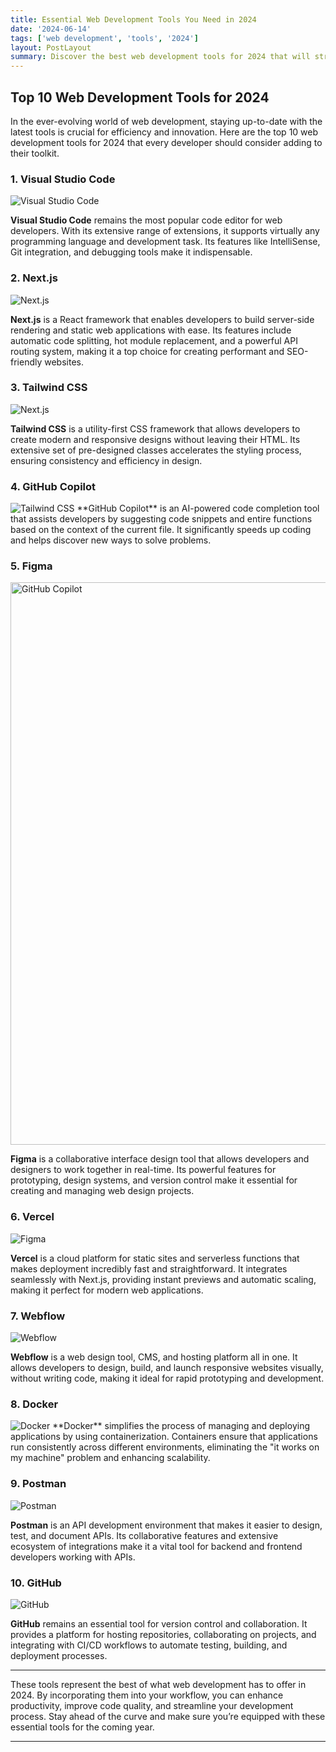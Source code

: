 ```yaml
---
title: Essential Web Development Tools You Need in 2024
date: '2024-06-14'
tags: ['web development', 'tools', '2024']
layout: PostLayout
summary: Discover the best web development tools for 2024 that will streamline your workflow and enhance your productivity.
---
```


## Top 10 Web Development Tools for 2024

In the ever-evolving world of web development, staying up-to-date with the latest tools is crucial for efficiency and innovation. Here are the top 10 web development tools for 2024 that every developer should consider adding to their toolkit.

### 1. Visual Studio Code

<img src="/static/images/code.webp" alt="Visual Studio Code" />

**Visual Studio Code** remains the most popular code editor for web developers. With its extensive range of extensions, it supports virtually any programming language and development task. Its features like IntelliSense, Git integration, and debugging tools make it indispensable.

### 2. Next.js

<img src="/static/images/nextjs.png" alt="Next.js" />

**Next.js** is a React framework that enables developers to build server-side rendering and static web applications with ease. Its features include automatic code splitting, hot module replacement, and a powerful API routing system, making it a top choice for creating performant and SEO-friendly websites.

### 3. Tailwind CSS

<img src="/static/images/tailwindcss.png" alt="Next.js" />

**Tailwind CSS** is a utility-first CSS framework that allows developers to create modern and responsive designs without leaving their HTML. Its extensive set of pre-designed classes accelerates the styling process, ensuring consistency and efficiency in design.

### 4. GitHub Copilot

<img src="/static/images/github-copilot.avif" alt="Tailwind CSS" />
**GitHub Copilot** is an AI-powered code completion tool that assists developers by suggesting code
snippets and entire functions based on the context of the current file. It significantly speeds up
coding and helps discover new ways to solve problems.

### 5. Figma

<img src="/static/images/figma.png" alt="GitHub Copilot" width="900" />

**Figma** is a collaborative interface design tool that allows developers and designers to work together in real-time. Its powerful features for prototyping, design systems, and version control make it essential for creating and managing web design projects.

### 6. Vercel

<img src="/static/images/vercel.png" alt="Figma" />

**Vercel** is a cloud platform for static sites and serverless functions that makes deployment incredibly fast and straightforward. It integrates seamlessly with Next.js, providing instant previews and automatic scaling, making it perfect for modern web applications.

### 7. Webflow

<img src="/static/images/webflow.webp" alt="Webflow" />

**Webflow** is a web design tool, CMS, and hosting platform all in one. It allows developers to design, build, and launch responsive websites visually, without writing code, making it ideal for rapid prototyping and development.

### 8. Docker

<img src="/static/images/docker.avif" alt="Docker" />
**Docker** simplifies the process of managing and deploying applications by using containerization.
Containers ensure that applications run consistently across different environments, eliminating the
"it works on my machine" problem and enhancing scalability.

### 9. Postman

<img src="/static/images/postman.jpg" alt="Postman" />

**Postman** is an API development environment that makes it easier to design, test, and document APIs. Its collaborative features and extensive ecosystem of integrations make it a vital tool for backend and frontend developers working with APIs.

### 10. GitHub

<img src="/static/images/github.jpg" alt="GitHub" />

**GitHub** remains an essential tool for version control and collaboration. It provides a platform for hosting repositories, collaborating on projects, and integrating with CI/CD workflows to automate testing, building, and deployment processes.

---

These tools represent the best of what web development has to offer in 2024. By incorporating them into your workflow, you can enhance productivity, improve code quality, and streamline your development process. Stay ahead of the curve and make sure you’re equipped with these essential tools for the coming year.

---
